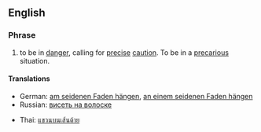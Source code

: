 ==English==

===Phrase===
{{en-verb|inf=to [[hang]] by a [[thread]]|hangs by a thread|hanging by a thread|hanged by a thread|hung by a thread}}

# {{idiom}} to be in [[danger]], calling for [[precise]] [[caution]]. To be in a [[precarious]] situation.

====Translations====
{{top}}
*German: [[am seidenen Faden hängen]], [[an einem seidenen Faden hängen]]
*Russian: [[висеть на волоске]]
{{mid}}
*Thai: [[แขวนบนเส้นด้าย]]
{{bottom}}